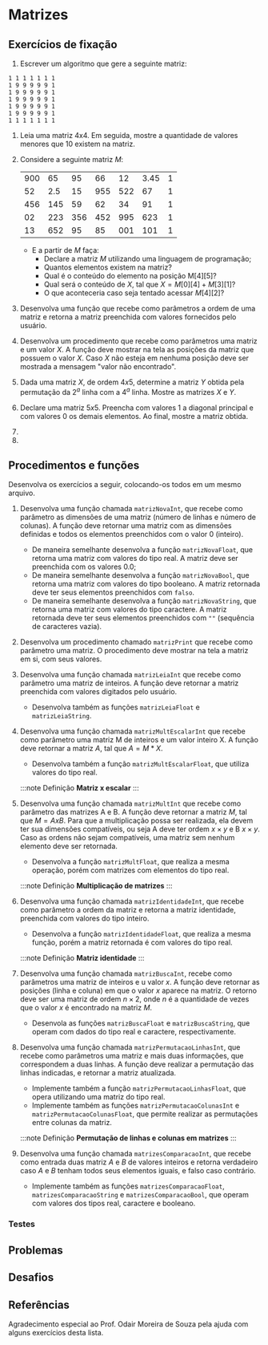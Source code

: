 
# Matrizes

## Exercícios de fixação

1. Escrever um algoritmo que gere a seguinte matriz:
```
1 1 1 1 1 1 1
1 9 9 9 9 9 1
1 9 9 9 9 9 1
1 9 9 9 9 9 1
1 9 9 9 9 9 1
1 9 9 9 9 9 1
1 1 1 1 1 1 1
```

1. Leia uma matriz 4x4. Em seguida, mostre a quantidade de valores menores que 10 existem na matriz.

1. Considere a seguinte matriz $M$:

    ||||||||
    |-|-|-|-|-|-|-|
    |900| 65 | 95 | 66 | 12 | 3.45| 1|
    |52 | 2.5| 15 | 955| 522| 67  | 1|
    |456| 145| 59 | 62 | 34 | 91  | 1|
    |02 | 223| 356| 452| 995| 623 | 1|
    |13 | 652| 95 | 85 | 001| 101 | 1|
    
    - E a partir de $M$ faça:
        - Declare a matriz $M$ utilizando uma linguagem de programação;
        - Quantos elementos existem na matriz?
        - Qual é o conteúdo do elemento na posição M[4][5]?
        - Qual será o conteúdo de $X$, tal que $X = M[0][4] + M[3][1]$?
        - O que aconteceria caso seja tentado acessar $M[4][2]$?

1. Desenvolva uma função que recebe como parâmetros a ordem de uma matriz e retorna a matriz preenchida com valores fornecidos pelo usuário.

1. Desenvolva um procedimento que recebe como parâmetros uma matriz e um valor $X$. A função deve mostrar na tela as posições da matriz que possuem o valor $X$. Caso $X$ não esteja em nenhuma posição deve ser mostrada a mensagem "valor não encontrado".

1. Dada uma matriz $X$, de ordem $4x5$, determine a matriz $Y$ obtida pela permutação da $2^a$ linha com a $4^a$ linha. Mostre as matrizes $X$ e $Y$.

1. Declare uma matriz $5x5$. Preencha com valores $1$ a diagonal principal e com valores $0$ os demais elementos. Ao final, mostre a matriz obtida.

1. 

1. 

## Procedimentos e funções

Desenvolva os exercícios a seguir, colocando-os todos em um mesmo arquivo.

1. Desenvolva uma função chamada `matrizNovaInt`, que recebe como parâmetro as dimensões de uma matriz (número de linhas e número de colunas). A função deve retornar uma matriz com as dimensões definidas e todos os elementos preenchidos com o valor 0 (inteiro).
    - De maneira semelhante desenvolva a função `matrizNovaFloat`, que retorna uma matriz com valores do tipo real. A matriz deve ser preenchida com os valores 0.0;
    - De maneira semelhante desenvolva a função `matrizNovaBool`, que retorna uma matriz com valores do tipo booleano. A matriz retornada deve ter seus elementos preenchidos com `falso`.
    - De maneira semelhante desenvolva a função `matrizNovaString`, que retorna uma matriz com valores do tipo caractere. A matriz retornada deve ter seus elementos preenchidos com `""` (sequência de caracteres vazia).

1. Desenvolva um procedimento chamado `matrizPrint` que recebe como parâmetro uma matriz. O procedimento deve mostrar na tela a matriz em si, com seus valores.

1. Desenvolva uma função chamada `matrizLeiaInt` que recebe como parâmetro uma matriz de inteiros. A função deve retornar a matriz preenchida com valores digitados pelo usuário.
    - Desenvolva também as funções `matrizLeiaFloat` e `matrizLeiaString`.

1. Desenvolva uma função chamada `matrizMultEscalarInt` que recebe como parâmetro uma matriz M de inteiros e um valor inteiro X. A função deve retornar a matriz $A$, tal que $A = M * X$.
    - Desenvolva também a função `matrizMultEscalarFloat`, que utiliza valores do tipo real.

    :::note Definição
    **Matriz x escalar**
    :::

1. Desenvolva uma função chamada `matrizMultInt` que recebe como parâmetro das matrizes A e B. A função deve retornar a matriz $M$, tal que $M = A x B$. Para que a multiplicação possa ser realizada, ela devem ter sua dimensões compatíveis, ou seja A deve ter ordem $x\times y$ e B $x \times y$. Caso as ordens não sejam compatíveis, uma matriz sem nenhum elemento deve ser retornada.
    - Desenvolva a função `matrizMultFloat`, que realiza a mesma operação, porém com matrizes com elementos do tipo real.

    :::note Definição
    **Multiplicação de matrizes**
    :::

1.  Desenvolva uma função chamada `matrizIdentidadeInt`, que recebe como parâmetro a ordem da matriz e retorna a matriz identidade, preenchida com valores do tipo inteiro.
    - Desenvolva a função `matrizIdentidadeFloat`, que realiza a mesma função, porém a matriz retornada é com valores do tipo real.

    :::note Definição
    **Matriz identidade**
    :::

1. Desenvolva uma função chamada `matrizBuscaInt`, recebe como parâmetros uma matriz de inteiros e u valor $x$. A função deve retornar as posições (linha e coluna) em que o valor $x$ aparece na matriz. O retorno deve ser uma matriz de ordem $n \times 2$, onde $n$ é a quantidade de vezes que o valor $x$ é encontrado na matriz $M$.
    - Desenvola as funções `matrizBuscaFloat` e `matrizBuscaString`, que operam com dados do tipo real e caractere, respectivamente.

1. Desenvolva uma função chamada `matrizPermutacaoLinhasInt`, que recebe como parâmetros uma matriz e mais duas informações, que correspondem a duas linhas. A função deve realizar a permutação das linhas indicadas, e retornar a matriz atualizada.
    - Implemente também a função `matrizPermutacaoLinhasFloat`, que opera utilizando uma matriz do tipo real.
    - Implemente também as funções `matrizPermutacaoColunasInt` e `matrizPermutacaoColunasFloat`, que permite realizar as permutações entre colunas da matriz.

    :::note Definição
    **Permutação de linhas e colunas em matrizes**
    :::

1. Desenvolva uma função chamada `matrizesComparacaoInt`, que recebe como entrada duas matriz $A$ e $B$ de valores inteiros e retorna verdadeiro caso $A$ e $B$ tenham todos seus elementos iguais, e falso caso contrário.
    - Implemente também as funções `matrizesComparacaoFloat`, `matrizesComparacaoString` e `matrizesComparacaoBool`, que operam com valores dos tipos real, caractere e booleano.

### Testes

## Problemas

## Desafios








## Referências

Agradecimento especial ao Prof. Odair Moreira de Souza pela ajuda com alguns exercícios desta lista.